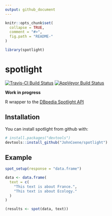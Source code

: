 ```yaml
---
output: github_document
---
```


<!-- README.md is generated from README.Rmd. Please edit that file -->

```r
knitr::opts_chunk$set(
  collapse = TRUE,
  comment = "#>",
  fig.path = "README-"
)

library(spotlight)
```

# spotlight

[![Travis-CI Build Status](https://travis-ci.org/JohnCoene/spotlight.svg?branch=master)](https://travis-ci.org/JohnCoene/spotlight) [![AppVeyor Build Status](https://ci.appveyor.com/api/projects/status/github/JohnCoene/spotlight?branch=master&svg=true)](https://ci.appveyor.com/project/JohnCoene/spotlight)

**Work in progress**

R wrapper to the [DBpedia Spotlight API](http://www.dbpedia-spotlight.org/)

## Installation

You can install spotlight from github with:

```r
# install.packages("devtools")
devtools::install_github("JohnCoene/spotlight")
```

## Example

```r
spot_setup(response = "data.frame")

data <- data.frame(
  text = c(
    "This text is about France.",
    "This text is about Ecology."
  )
)

(results <- spot(data, text))
```
